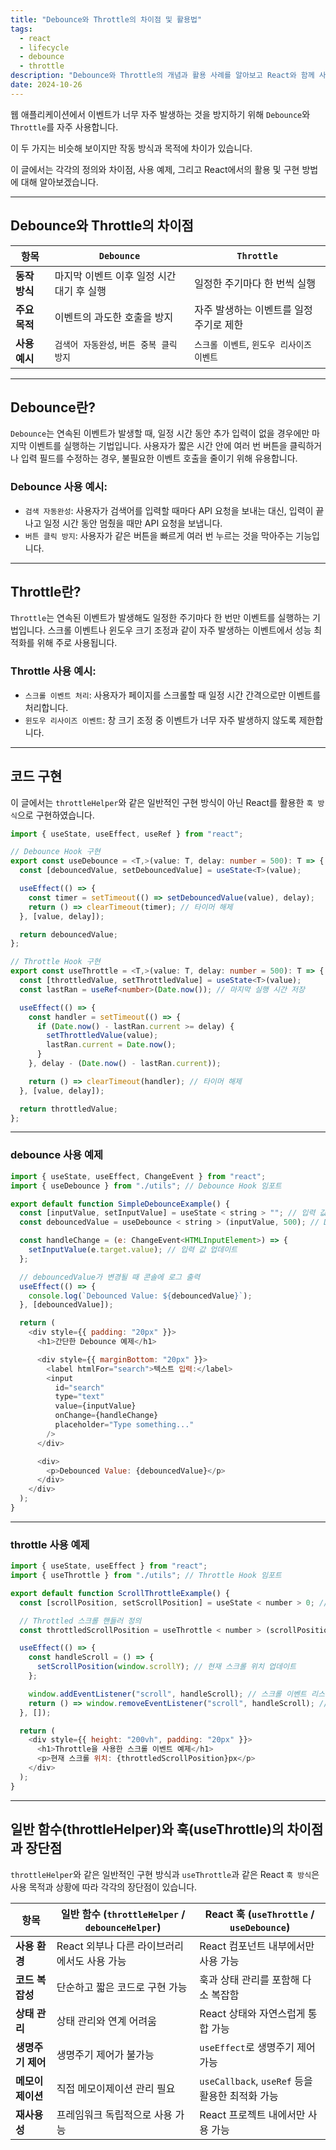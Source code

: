 ```yaml
---
title: "Debounce와 Throttle의 차이점 및 활용법"
tags:
  - react
  - lifecycle
  - debounce
  - throttle
description: "Debounce와 Throttle의 개념과 활용 사례를 알아보고 React와 함께 사용하는 방법을 설명합니다."
date: 2024-10-26
---
```


웹 애플리케이션에서 이벤트가 너무 자주 발생하는 것을 방지하기 위해 `Debounce`와 `Throttle`를 자주 사용합니다.

이 두 가지는 비슷해 보이지만 작동 방식과 목적에 차이가 있습니다.

이 글에서는 각각의 정의와 차이점, 사용 예제, 그리고 React에서의 활용 및 구현 방법에 대해 알아보겠습니다.

---

## Debounce와 Throttle의 차이점

| **항목**      | **`Debounce`**                            | **`Throttle`**                            |
| ------------- | ----------------------------------------- | ----------------------------------------- |
| **동작 방식** | 마지막 이벤트 이후 일정 시간 대기 후 실행 | 일정한 주기마다 한 번씩 실행              |
| **주요 목적** | 이벤트의 과도한 호출을 방지               | 자주 발생하는 이벤트를 일정 주기로 제한   |
| **사용 예시** | `검색어 자동완성`, `버튼 중복 클릭 방지`  | `스크롤 이벤트`, `윈도우 리사이즈 이벤트` |

---

## Debounce란?

`Debounce`는 연속된 이벤트가 발생할 때, 일정 시간 동안 추가 입력이 없을 경우에만 마지막 이벤트를 실행하는 기법입니다. 사용자가 짧은 시간 안에 여러 번 버튼을 클릭하거나 입력 필드를 수정하는 경우, 불필요한 이벤트 호출을 줄이기 위해 유용합니다.

### Debounce 사용 예시:

- `검색 자동완성`: 사용자가 검색어를 입력할 때마다 API 요청을 보내는 대신, 입력이 끝나고 일정 시간 동안 멈췄을 때만 API 요청을 보냅니다.
- `버튼 클릭 방지`: 사용자가 같은 버튼을 빠르게 여러 번 누르는 것을 막아주는 기능입니다.

---

## Throttle란?

`Throttle`는 연속된 이벤트가 발생해도 일정한 주기마다 한 번만 이벤트를 실행하는 기법입니다. 스크롤 이벤트나 윈도우 크기 조정과 같이 자주 발생하는 이벤트에서 성능 최적화를 위해 주로 사용됩니다.

### Throttle 사용 예시:

- `스크롤 이벤트 처리`: 사용자가 페이지를 스크롤할 때 일정 시간 간격으로만 이벤트를 처리합니다.
- `윈도우 리사이즈 이벤트`: 창 크기 조정 중 이벤트가 너무 자주 발생하지 않도록 제한합니다.

---

## 코드 구현

이 글에서는 `throttleHelper`와 같은 일반적인 구현 방식이 아닌 React를 활용한 `훅 방식`으로 구현하였습니다.

```javascript:utils.ts
import { useState, useEffect, useRef } from "react";

// Debounce Hook 구현
export const useDebounce = <T,>(value: T, delay: number = 500): T => {
  const [debouncedValue, setDebouncedValue] = useState<T>(value);

  useEffect(() => {
    const timer = setTimeout(() => setDebouncedValue(value), delay);
    return () => clearTimeout(timer); // 타이머 해제
  }, [value, delay]);

  return debouncedValue;
};

// Throttle Hook 구현
export const useThrottle = <T,>(value: T, delay: number = 500): T => {
  const [throttledValue, setThrottledValue] = useState<T>(value);
  const lastRan = useRef<number>(Date.now()); // 마지막 실행 시간 저장

  useEffect(() => {
    const handler = setTimeout(() => {
      if (Date.now() - lastRan.current >= delay) {
        setThrottledValue(value);
        lastRan.current = Date.now();
      }
    }, delay - (Date.now() - lastRan.current));

    return () => clearTimeout(handler); // 타이머 해제
  }, [value, delay]);

  return throttledValue;
};
```

---

### debounce 사용 예제

```javascript
import { useState, useEffect, ChangeEvent } from "react";
import { useDebounce } from "./utils"; // Debounce Hook 임포트

export default function SimpleDebounceExample() {
  const [inputValue, setInputValue] = useState < string > ""; // 입력 값 상태
  const debouncedValue = useDebounce < string > (inputValue, 500); // Debounce된 값 생성

  const handleChange = (e: ChangeEvent<HTMLInputElement>) => {
    setInputValue(e.target.value); // 입력 값 업데이트
  };

  // debouncedValue가 변경될 때 콘솔에 로그 출력
  useEffect(() => {
    console.log(`Debounced Value: ${debouncedValue}`);
  }, [debouncedValue]);

  return (
    <div style={{ padding: "20px" }}>
      <h1>간단한 Debounce 예제</h1>

      <div style={{ marginBottom: "20px" }}>
        <label htmlFor="search">텍스트 입력:</label>
        <input
          id="search"
          type="text"
          value={inputValue}
          onChange={handleChange}
          placeholder="Type something..."
        />
      </div>

      <div>
        <p>Debounced Value: {debouncedValue}</p>
      </div>
    </div>
  );
}
```

---

### throttle 사용 예제

```javascript
import { useState, useEffect } from "react";
import { useThrottle } from "./utils"; // Throttle Hook 임포트

export default function ScrollThrottleExample() {
  const [scrollPosition, setScrollPosition] = useState < number > 0; // 스크롤 위치 상태

  // Throttled 스크롤 핸들러 정의
  const throttledScrollPosition = useThrottle < number > (scrollPosition, 1000); // 1초마다 업데이트

  useEffect(() => {
    const handleScroll = () => {
      setScrollPosition(window.scrollY); // 현재 스크롤 위치 업데이트
    };

    window.addEventListener("scroll", handleScroll); // 스크롤 이벤트 리스너 등록
    return () => window.removeEventListener("scroll", handleScroll); // 언마운트 시 이벤트 리스너 해제
  }, []);

  return (
    <div style={{ height: "200vh", padding: "20px" }}>
      <h1>Throttle을 사용한 스크롤 이벤트 예제</h1>
      <p>현재 스크롤 위치: {throttledScrollPosition}px</p>
    </div>
  );
}
```

---

## 일반 함수(throttleHelper)와 훅(useThrottle)의 차이점과 장단점

`throttleHelper`와 같은 일반적인 구현 방식과 `useThrottle`과 같은 React `훅 방식`은 사용 목적과 상황에 따라 각각의 장단점이 있습니다.

| **항목**          | **일반 함수 (`throttleHelper` / `debounceHelper`)** | **React 훅 (`useThrottle` / `useDebounce`)**    |
| ----------------- | --------------------------------------------------- | ----------------------------------------------- |
| **사용 환경**     | React 외부나 다른 라이브러리에서도 사용 가능        | React 컴포넌트 내부에서만 사용 가능             |
| **코드 복잡성**   | 단순하고 짧은 코드로 구현 가능                      | 훅과 상태 관리를 포함해 다소 복잡함             |
| **상태 관리**     | 상태 관리와 연계 어려움                             | React 상태와 자연스럽게 통합 가능               |
| **생명주기 제어** | 생명주기 제어가 불가능                              | `useEffect`로 생명주기 제어 가능                |
| **메모이제이션**  | 직접 메모이제이션 관리 필요                         | `useCallback`, `useRef` 등을 활용한 최적화 가능 |
| **재사용성**      | 프레임워크 독립적으로 사용 가능                     | React 프로젝트 내에서만 사용 가능               |
